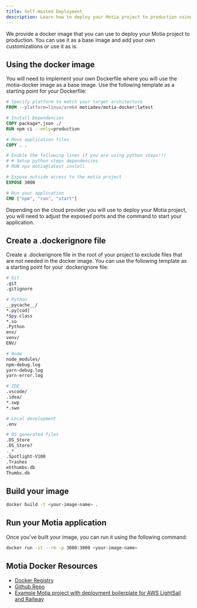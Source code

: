 ```yaml
---
title: Self-Hosted Deployment
description: Learn how to deploy your Motia project to production using motia-docker
---
```


We provide a docker image that you can use to deploy your Motia project to production. You can use it as a base image and add your own customizations or use it as is.

## Using the docker image

You will need to implement your own Dockerfile where you will use the motia-docker image as a base image. Use the following template as a starting point for your Dockerfile:

```dockerfile
# Specify platform to match your target architecture
FROM --platform=linux/arm64 motiadev/motia-docker:latest

# Install Dependencies
COPY package*.json ./
RUN npm ci --only=production

# Move application files
COPY . .

# Enable the following lines if you are using python steps!!!
# # Setup python steps dependencies
# RUN npx motia@latest install

# Expose outside access to the motia project
EXPOSE 3000

# Run your application
CMD ["npm", "run", "start"]
```

<Callout type="info">
  Depending on the cloud provider you will use to deploy your Motia project, you will need to adjust the exposed ports
  and the command to start your application.
</Callout>

## Create a .dockerignore file

Create a .dockerignore file in the root of your project to exclude files that are not needed in the docker image. You can use the following template as a starting point for your .dockerignore file:

```bash
# Git
.git
.gitignore

# Python
__pycache__/
*.py[cod]
*$py.class
*.so
.Python
env/
venv/
ENV/

# Node
node_modules/
npm-debug.log
yarn-debug.log
yarn-error.log

# IDE
.vscode/
.idea/
*.swp
*.swo

# Local development
.env

# OS generated files
.DS_Store
.DS_Store?
._*
.Spotlight-V100
.Trashes
ehthumbs.db
Thumbs.db
```

## Build your image

```bash
docker build -t <your-image-name> .
```

## Run your Motia application

Once you've built your image, you can run it using the following command:

```bash
docker run -it --rm -p 3000:3000 <your-image-name>
```

## Motia Docker Resources

- [Docker Registry](https://hub.docker.com/r/motiadev/motia-docker)
- [Github Repo](https://github.com/MotiaDev/motia-docker)
- [Example Motia project with deployment boilerplate for AWS LightSail and Railway](https://github.com/MotiaDev/motia-examples/tree/main/examples/motia-docker)
